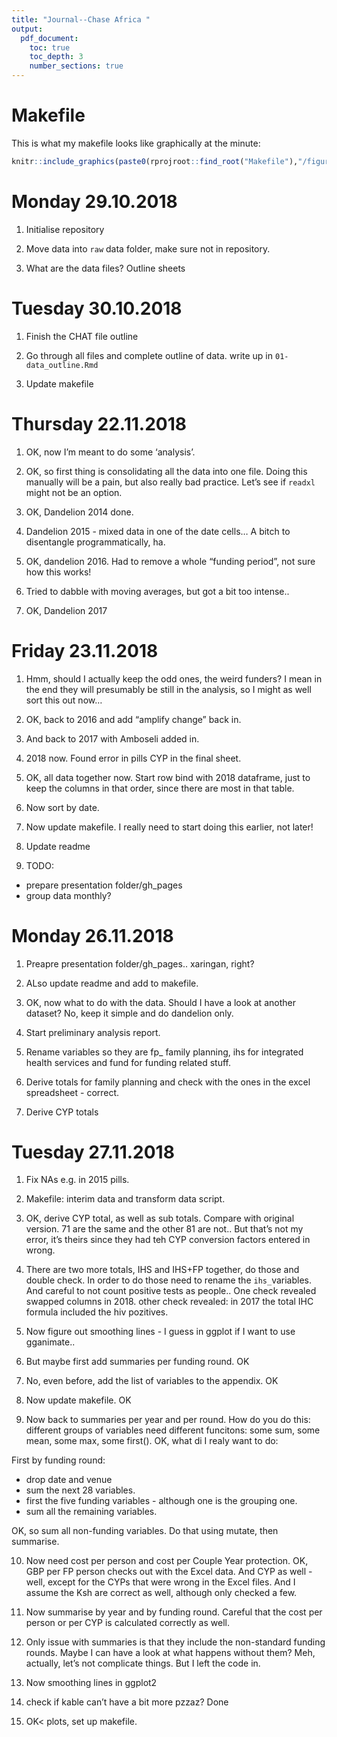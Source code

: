 ```yaml
---
title: "Journal--Chase Africa "
output:
  pdf_document:
    toc: true
    toc_depth: 3
    number_sections: true
---
```

# Makefile

This is what my makefile looks like graphically at the minute:

```r
knitr::include_graphics(paste0(rprojroot::find_root("Makefile"),"/figures/make.png"))
```

# Monday 29.10.2018

1. Initialise repository

2. Move data into `raw` data folder, make sure not in repository. 

3. What are the data files? Outline sheets

# Tuesday 30.10.2018

1. Finish the CHAT file outline

2. Go through all files and complete outline of data. write up in `01-data_outline.Rmd`

3. Update makefile

# Thursday 22.11.2018

1. OK, now I'm meant to do some 'analysis'. 

2. OK, so first thing is consolidating all the data into one file. Doing this manually will be a pain, but also really bad practice. Let's see if `readxl` might not be an option.

3. OK, Dandelion 2014 done. 

4. Dandelion 2015 - mixed data in one of the date cells... A bitch to disentangle programmatically, ha. 

5. OK, dandelion 2016. Had to remove a whole "funding period", not sure how this works!

6. Tried to dabble with moving averages, but got a bit too intense..

7. OK, Dandelion 2017

# Friday 23.11.2018

1. Hmm, should I actually keep the odd ones, the weird funders? I mean in the end they will presumably be still in the analysis, so I might as well sort this out now...

2. OK, back to 2016 and add "amplify change" back in. 

3. And back to 2017 with Amboseli added in. 

4. 2018 now. Found error in pills CYP in the final sheet. 

5. OK, all data together now. Start row bind with 2018 dataframe, just to keep the columns in that order, since there are most in that table. 

6. Now sort by date. 

7. Now update makefile. I really need to start doing this earlier, not later!

8. Update readme

9. TODO:

* prepare presentation folder/gh_pages
* group data monthly?

# Monday 26.11.2018

1. Preapre presentation folder/gh_pages.. xaringan, right?

2. ALso update readme and add to makefile.

3. OK, now what to do with the data. Should I have a look at another dataset? No, keep it simple and do dandelion only.

4. Start preliminary analysis report. 

5. Rename variables so they are fp_ family planning, ihs for integrated health services and fund for funding related stuff. 

6. Derive totals for family planning and check with the ones in the excel spreadsheet - correct. 

7. Derive CYP totals 

# Tuesday 27.11.2018

1. Fix NAs e.g. in 2015 pills. 

2. Makefile: interim data and transform data script. 

3. OK, derive CYP total, as well as sub totals. Compare with original version. 71 are the same and the other 81 are not.. But that's not my error, it's theirs since they had teh CYP conversion factors entered in wrong. 

4. There are two more totals, IHS and IHS+FP together, do those and double check. In order to do those need to rename the `ihs_`variables. And careful to not count positive tests as people.. One check revealed swapped columns in 2018. other check revealed: in 2017 the total IHC formula included the hiv pozitives. 

5. Now figure out smoothing lines - I guess in ggplot if I want to use gganimate..

6. But maybe first add summaries per funding round. OK

7. No, even before, add the list of variables to the appendix. OK

8. Now update makefile. OK

9. Now back to summaries per year and per round. How do you do this: different groups of variables need different funcitons: some sum, some mean, some max, some first(). OK, what di I realy want to do:

First by funding round:

* drop date and venue
* sum the next 28 variables. 
* first the five funding variables - although one is the grouping one. 
* sum all the remaining variables. 

OK, so sum all non-funding variables. Do that using mutate, then summarise. 

10. Now need cost per person and cost per Couple Year protection. OK, GBP per FP person checks out with the Excel data. And CYP as well - well, except for the CYPs that were wrong in the Excel files. And I assume the Ksh are correct as well, although only checked a few. 

11. Now summarise by year and by funding round. Careful that the cost per person or per CYP is calculated correctly as well. 

12. Only issue with summaries is that they include the non-standard funding rounds. Maybe I can have a look at what happens without them? Meh, actually, let's not complicate things. But I left the code in. 

13. Now smoothing lines in ggplot2

14. check if kable can't have a bit more pzzaz? Done

15. OK< plots, set up makefile. 